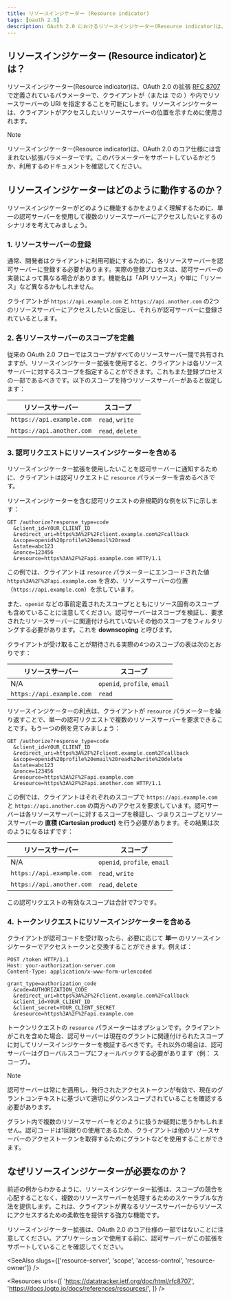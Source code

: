 ```yaml
---
title: リソースインジケーター (Resource indicator)
tags: [oauth 2.0]
description: OAuth 2.0 におけるリソースインジケーター(Resource indicator)は、RFC 8707 で定義された拡張パラメーターで、クライアントが認可リクエストにおいてリソースサーバーの場所を指定することを可能にします。これは、単一の認可サーバーで複数のリソースサーバーを扱うためのスケーラブルな方法を提供します。
---
```


## リソースインジケーター (Resource indicator)とは？

リソースインジケーター(Resource indicator)は、OAuth 2.0 の拡張 [RFC 8707](https://datatracker.ietf.org/doc/html/rfc8707) で定義されているパラメーターで、クライアントが<Ref slug="authorization-request" />（または <Ref slug="openid-connect" /> での <Ref slug="authentication-request" />）や<Ref slug="token-request" />内でリソースサーバーの URI を指定することを可能にします。リソースインジケーターは、クライアントがアクセスしたいリソースサーバーの位置を示すために使用されます。

> [!Note]
> リソースインジケーター(Resource indicator)は、OAuth 2.0 のコア仕様には含まれない拡張パラメーターです。このパラメーターをサポートしているかどうか、利用する<Ref slug="authorization-server" />のドキュメントを確認してください。

## リソースインジケーターはどのように動作するのか？

リソースインジケーターがどのように機能するかをよりよく理解するために、単一の認可サーバーを使用して複数の<Ref slug="resource-server">リソースサーバー</Ref>にアクセスしたいとする<Ref slug="client" />のシナリオを考えてみましょう。

### 1. リソースサーバーの登録

通常、開発者はクライアントに利用可能にするために、各リソースサーバーを認可サーバーに登録する必要があります。実際の登録プロセスは、認可サーバーの実装によって異なる場合があります。機能名は「API リソース」や単に「リソース」など異なるかもしれません。

クライアントが `https://api.example.com` と `https://api.another.com` の2つのリソースサーバーにアクセスしたいと仮定し、それらが認可サーバーに登録されているとします。

### 2. 各リソースサーバーのスコープを定義

従来の OAuth 2.0 フローでは<Ref slug="scope">スコープ</Ref>がすべてのリソースサーバー間で共有されますが、リソースインジケーター拡張を使用すると、クライアントは各リソースサーバーに対するスコープを指定することができます。これもまた登録プロセスの一部であるべきです。以下のスコープを持つリソースサーバーがあると仮定します：

| リソースサーバー           | スコープ      |
|---------------------------|--------------|
| `https://api.example.com` | `read`, `write`  |
| `https://api.another.com` | `read`, `delete` |

### 3. 認可リクエストにリソースインジケーターを含める

リソースインジケーター拡張を使用したいことを認可サーバーに通知するために、クライアントは認可リクエストに `resource` パラメーターを含めるべきです。

リソースインジケーターを含む認可リクエストの非規範的な例を以下に示します：

```http
GET /authorize?response_type=code
  &client_id=YOUR_CLIENT_ID
  &redirect_uri=https%3A%2F%2Fclient.example.com%2Fcallback
  &scope=openid%20profile%20email%20read
  &state=abc123
  &nonce=123456
  &resource=https%3A%2F%2Fapi.example.com HTTP/1.1
```

この例では、クライアントは `resource` パラメーターにエンコードされた値 `https%3A%2F%2Fapi.example.com` を含め、リソースサーバーの位置（`https://api.example.com`）を示しています。

また、`openid` などの事前定義されたスコープとともにリソース固有のスコープも含めていることに注意してください。認可サーバーはスコープを検証し、要求されたリソースサーバーに関連付けられていないその他のスコープをフィルタリングする必要があります。これを **downscoping** と呼びます。

クライアントが受け取ることが期待される実際の4つのスコープの表は次のとおりです：

| リソースサーバー           | スコープ                      |
|---------------------------|------------------------------|
| N/A                       | `openid`, `profile`, `email` |
| `https://api.example.com` | `read`                       |

リソースインジケーターの利点は、クライアントが `resource` パラメーターを繰り返すことで、単一の認可リクエストで複数のリソースサーバーを要求できることです。もう一つの例を見てみましょう：

```http
GET /authorize?response_type=code
  &client_id=YOUR_CLIENT_ID
  &redirect_uri=https%3A%2F%2Fclient.example.com%2Fcallback
  &scope=openid%20profile%20email%20read%20write%20delete
  &state=abc123
  &nonce=123456
  &resource=https%3A%2F%2Fapi.example.com
  &resource=https%3A%2F%2Fapi.another.com HTTP/1.1
```

この例では、クライアントはそれぞれのスコープで `https://api.example.com` と `https://api.another.com` の両方へのアクセスを要求しています。認可サーバーは各リソースサーバーに対するスコープを検証し、つまりスコープとリソースサーバーの **直積 (Cartesian product)** を行う必要があります。その結果は次のようになるはずです：

| リソースサーバー           | スコープ                      |
|---------------------------|------------------------------|
| N/A                       | `openid`, `profile`, `email` |
| `https://api.example.com` | `read`, `write`              |
| `https://api.another.com` | `read`, `delete`             |

この認可リクエストの有効なスコープは合計で7つです。

### 4. トークンリクエストにリソースインジケーターを含める

クライアントが認可コードを受け取ったら、必要に応じて **単一** のリソースインジケーターでアクセストークンと交換することができます。例えば：

```http
POST /token HTTP/1.1
Host: your-authorization-server.com
Content-Type: application/x-www-form-urlencoded

grant_type=authorization_code
  &code=AUTHORIZATION_CODE
  &redirect_uri=https%3A%2F%2Fclient.example.com%2Fcallback
  &client_id=YOUR_CLIENT_ID
  &client_secret=YOUR_CLIENT_SECRET
  &resource=https%3A%2F%2Fapi.example.com
```

トークンリクエストの `resource` パラメーターはオプションです。クライアントがこれを含めた場合、認可サーバーは現在のグラントに関連付けられたスコープに対してリソースインジケーターを検証するべきです。それ以外の場合は、認可サーバーはグローバルスコープにフォールバックする必要があります（例：<Ref slug="openid-connect" /> スコープ）。

> [!Note]
> 認可サーバーは常に<Ref slug="access-control" />を適用し、発行されたアクセストークンが有効で、現在のグラントコンテキストに基づいて適切にダウンスコープされていることを確認する必要があります。

グラント内で複数のリソースサーバーをどのように扱うか疑問に思うかもしれません。認可コードは1回限りの使用であるため、クライアントは他のリソースサーバーのアクセストークンを取得するために<Ref slug="refresh-token" />グラントなどを使用することができます。

## なぜリソースインジケーターが必要なのか？

前述の例からわかるように、リソースインジケーター拡張は、スコープの競合を心配することなく、複数のリソースサーバーを処理するためのスケーラブルな方法を提供します。これは、クライアントが異なるリソースサーバーからリソースにアクセスするための柔軟性を提供する強力な機能です。

リソースインジケーター拡張は、OAuth 2.0 のコア仕様の一部ではないことに注意してください。アプリケーションで使用する前に、認可サーバーがこの拡張をサポートしていることを確認してください。

<SeeAlso slugs={['resource-server', 'scope', 'access-control', 'resource-owner']} />

<Resources
  urls={[
    'https://datatracker.ietf.org/doc/html/rfc8707',
    'https://docs.logto.io/docs/references/resources/',
  ]}
/>

